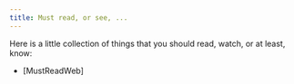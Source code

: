 ```yaml
---
title: Must read, or see, ...
---
```


Here is a little collection of things that you 
should read, watch, or at least, know:

- [MustReadWeb]

